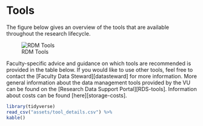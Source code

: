 # Tools

The figure below gives an overview of the tools that are available throughout the research lifecycle. 

![RDM Tools](assets/rdm_tools.png "RDM Tools")

Faculty-specific advice and guidance on which tools are recommended is provided in the table below. If you would like to use other tools, feel free to contact the [Faculty Data Steward][datasteward] for more information. More general information about the data management tools provided by the VU can be found on the [Research Data Support Portal][RDS-tools]. Information about costs can be found [here][storage-costs]. 

```{r tool_details, echo=F, message = FALSE}
library(tidyverse)
read_csv("assets/tool_details.csv") %>%
kable()
```












